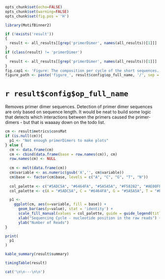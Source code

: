 ```r
opts_chunk$set(echo=FALSE)
opts_chunk$set(warning=FALSE)
opts_chunk$set(fig.pos = 'H')

library(MotifBinner2)

if (!exists('result'))
{
  result <- all_results[[grep('primerDimer', names(all_results))[1]]]
}
if (class(result) != 'primerDimer')
{
  result <- all_results[[grep('primerDimer', names(all_results))[1]]]
}
fig.cap1 <- 'Figure: The composition per cycle of the short sequences.'
figure_path <- paste('figure_', result$config$op_full_name, '/', sep = '')
```

# `r result$config$op_full_name`

Removes primer dimer sequences. Detection of primer dimer sequences are only based on sequence length. It would be neat to build some logic that detects which interactions between the primers caused the primer-dimers - but that is waaaay down on the todo list.


```r
cm <- result$metrics$consMat
if (is.null(cm)){
  p1 <- "Not enough primerDimers to make plots"
} else {
  cm <- data.frame(cm)
  cm <- cbind(data.frame(base = row.names(cm)), cm)
  row.names(cm) <- NULL
  
  cm <- melt(data.frame(cm))
  cm$variable <- as.numeric(gsub('X','', cm$variable))
  cm$base <- factor(cm$base, levels = c("A", "C", "G", "T", "N"))
  
  col_palette <- c("#5ADC5A", "#6464FA", "#5A5A5A", "#F58282", "#AE00FE")
  col_palette <- c(A = "#5ADC5A", C = "#6464FA", G = "#5A5A5A", T = "#F58282", N = "#AE00FE")

  p1 <-
    ggplot(cm, aes(x=variable, fill = base)) +
      geom_bar(aes(y=value), stat = 'identity') +
      scale_fill_manual(values = col_palette, guide = guide_legend(title = "Base")) +
      xlab("Sequencing Cycle - nucleotide position in the raw reads") +
      ylab("Number of Reads")
}
```

```r
print(
  p1
)
```

```r
kable_summary(result$summary)

timingTable(result)
```


```r
cat('\n\n---\n\n')
```
